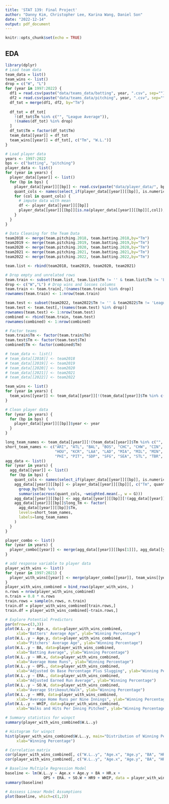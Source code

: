 ```yaml
---
title: 'STAT 139: Final Project'
author: "Danny Kim, Christopher Lee, Karina Wang, Daniel Son"
date: "2022-12-14"
output: pdf_document
---
```


```r
knitr::opts_chunk$set(echo = TRUE)
```

## EDA
```r
library(dplyr)
# Load team data
team_data = list()
team_wins <- list()
drop = c("W", "L")
for (year in 1997:2022) {
  df1 = read.csv(paste("data/teams_data/batting", year, ".csv", sep=""))
  df2 = read.csv(paste("data/teams_data/pitching", year, ".csv", sep=""))
  df_tot = merge(df1, df2, by="Tm")
  
  df_tot = df_tot[
    !(df_tot$Tm %in% c("", "League Average")),
    !(names(df_tot) %in% drop)
  ]
  df_tot$Tm = factor(df_tot$Tm)
  team_data[[year]] = df_tot
  team_wins[[year]] = df_tot[, c("Tm", "W.L.")]
}

# Load player data
years <- 1997:2022
bps <- c("batting", "pitching")
player_data <- list()
for (year in years) {
  player_data[[year]] <- list()
  for (bp in bps) {
    player_data[[year]][[bp]] <- read.csv(paste("data/player_data/", bp, year, ".csv", sep=""))
    quant_cols <- names(select_if(player_data[[year]][[bp]], is.numeric))
    for (col in quant_cols) {
      # impute data with mean
      df <- player_data[[year]][[bp]]
      player_data[[year]][[bp]][is.na(player_data[[year]][[bp]][,col]),col] <- mean(df[,col], na.rm=TRUE)
    }
  }
}
```

```r
# Data Cleaning for the Team Data
team2018 <- merge(team.pitching.2018, team.batting.2018,by="Tm")
team2019 <- merge(team.pitching.2019, team.batting.2019,by="Tm")
team2020 <- merge(team.pitching.2020, team.batting.2020,by="Tm")
team2021 <- merge(team.pitching.2021, team.batting.2021,by="Tm")
team2022 <- merge(team.pitching.2022, team.batting.2022,by="Tm")

team.list <- rbind(team2018, team2019, team2020, team2021)

# Drop empty and unrelated rows
team.train <- subset(team.list, team.list$Tm != '' & team.list$Tm != 'League Average')
drop <- c("W","L") # Drop wins and losses columns
team.train <- team.train[,!(names(team.train) %in% drop)]
rownames(team.train) <- 1:nrow(team.train)

team.test <- subset(team2022, team2022$Tm != '' & team2022$Tm != 'League Average')
team.test <- team.test[,!(names(team.test) %in% drop)]
rownames(team.test) <- 1:nrow(team.test)
combined <- rbind(team.train, team.test)
rownames(combined) <- 1:nrow(combined)

# Factor teams
team.train$Tm <- factor(team.train$Tm)
team.test$Tm <- factor(team.test$Tm)
combined$Tm <- factor(combined$Tm)

# team_data <- list()
# team_data[[2018]] <- team2018
# team_data[[2019]] <- team2019
# team_data[[2020]] <- team2020
# team_data[[2021]] <- team2021
# team_data[[2022]] <- team2022

team_wins <- list()
for (year in years) {
  team_wins[[year]] <- team_data[[year]][!(team_data[[year]]$Tm %in% c("", "League Average")),c("Tm", "W.L.")]
}
```

```r

# Clean player data
for (year in years) {
  for (bp in bps) {
    player_data[[year]][[bp]]$year <- year
  }
}

long_team_names <- team_data[[year]][!(team_data[[year]]$Tm %in% c("", "League Average")),]$Tm
short_team_names <- c("ARI", "ATL", "BAL", "BOS", "CHC", "CHW", "CIN", "CLE", "COL", "DET",
                      "HOU", "KCR", "LAA", "LAD", "MIA", "MIL", "MIN", "NYM", "NYY", "OAK",
                      "PHI", "PIT", "SDP", "SFG", "SEA", "STL", "TBR", "TEX", "TOR", "WSN")
agg_data <- list()
for (year in years) {
  agg_data[[year]] <- list()
  for (bp in bps) {
    quant_cols <- names(select_if(player_data[[year]][[bp]], is.numeric))
    agg_data[[year]][[bp]] <- player_data[[year]][[bp]][, c("Tm", quant_cols)] %>% 
      group_by(Tm) %>%
      summarise(across(quant_cols, ~weighted.mean(., w = G)))
    agg_data[[year]][[bp]] <- agg_data[[year]][[bp]][!(agg_data[[year]][[bp]]$Tm == "TOT"),]
    agg_data[[year]][[bp]]$long_Tm <- factor(
      agg_data[[year]][[bp]]$Tm,
      levels=short_team_names,
      labels=long_team_names
    )
  }
}

player_combo <- list()
for (year in years) {
  player_combo[[year]] <- merge(agg_data[[year]][[bps[1]]], agg_data[[year]][[bps[2]]], by="Tm")
}

# add response variable to player data
player_with_wins <- list()
for (year in 1997:2021) {
  player_with_wins[[year]] <- merge(player_combo[[year]], team_wins[[year+1]], by.x="long_Tm.x", by.y="Tm")
}
player_with_wins_combined = bind_rows(player_with_wins, )
n.rows = nrow(player_with_wins_combined)
n.train = 0.8 * n.rows
train.rows = sample(n.rows, n.train)
train.df = player_with_wins_combined[train.rows,]
train.df = player_with_wins_combined[~train.rows,]
```




```r
# Explore Potential Predictors
par(mfrow=c(3,3))
plot(W.L..y ~ Age.x, data=player_with_wins_combined,
     xlab="Batters' Average Age", ylab="Winning Percentage")
plot(W.L..y ~ Age.y, data=player_with_wins_combined,
     xlab="Pitchers' Average Age", ylab="Winning Percentage")
plot(W.L..y ~ BA, data=player_with_wins_combined,
     xlab="Batting Average", ylab="Winning Percentage")
plot(W.L..y ~ HR.x, data=player_with_wins_combined,
     xlab="Average Home Runs", ylab="Winning Percentage")
plot(W.L..y ~ OPS., data=player_with_wins_combined,
     xlab="Adjusted On Base Percentage Plus Slugging", ylab="Winning Percentage")
plot(W.L..y ~ ERA., data=player_with_wins_combined,
     xlab="Adjusted Earned Run Average", ylab="Winning Percentage")
plot(W.L..y ~ SO.W, data=player_with_wins_combined,
     xlab="Average Strikeout/Walk", ylab="Winning Percentage")
plot(W.L..y ~ HR9, data=player_with_wins_combined,
     xlab="Average Home Runs per Nine Innings", ylab="Winning Percentage")
plot(W.L..y ~ WHIP, data=player_with_wins_combined,
     xlab="Walks and Hits Per Inning Pitched", ylab="Winning Percentage")
```

```r
# Summary statistics for winpct
summary(player_with_wins_combined$W.L..y)

# Histogram for winpct
hist(player_with_wins_combined$W.L..y, main="Distribution of Winning Percentage",
     xlab="Winning Percentage")
```

```r
# Correlation matrix
cor(player_with_wins_combined[, c("W.L..y", "Age.x", "Age.y", "BA", "HR.x", "OPS", "ERA.", "SO.W", "HR9", "WHIP")])
cor(player_with_wins_combined[, c("W.L..y", "Age.x", "Age.y", "BA", "HR.x", "OPS", "ERA.", "SO.W", "HR9", "WHIP")])^2
```


```r
# Baseline Multiple Regression Model
baseline <- lm(W.L..y ~ Age.x + Age.y + BA + HR.x + 
                 OPS + ERA. + SO.W + HR9 + WHIP, data = player_with_wins_combined)
summary(baseline)
```


```r
# Asssess Linear Model Assumptions
plot(baseline, which=c(1,2))
```


